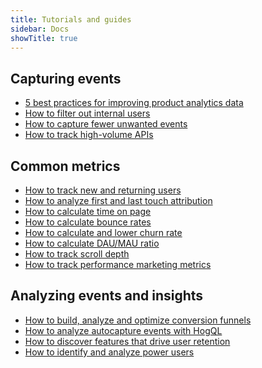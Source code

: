```yaml
---
title: Tutorials and guides
sidebar: Docs
showTitle: true
---
```


## Capturing events

- [5 best practices for improving product analytics data](/blog/5-ways-to-improve-analytics-data)
- [How to filter out internal users](/tutorials/filter-internal-users)		
- [How to capture fewer unwanted events](/tutorials/fewer-unwanted-events)										
- [How to track high-volume APIs](/tutorials/track-high-volume-apis)

## Common metrics

- [How to track new and returning users](/tutorials/track-new-returning-users)
- [How to analyze first and last touch attribution](/tutorials/first-last-touch-attribution)
- [How to calculate time on page](/tutorials/time-on-page)
- [How to calculate bounce rates](/tutorials/bounce-rate)
- [How to calculate and lower churn rate](/tutorials/churn-rate)
- [How to calculate DAU/MAU ratio](/tutorials/dau-mau-ratio)		
- [How to track scroll depth](/tutorials/scroll-depth)
- [How to track performance marketing metrics](/tutorials/performance-marketing)																																			

## Analyzing events and insights

- [How to build, analyze and optimize conversion funnels](/tutorials/guide-to-funnels)
- [How to analyze autocapture events with HogQL](/tutorials/hogql-autocapture)
- [How to discover features that drive user retention](/tutorials/feature-retention)
- [How to identify and analyze power users](/tutorials/power-users)	
